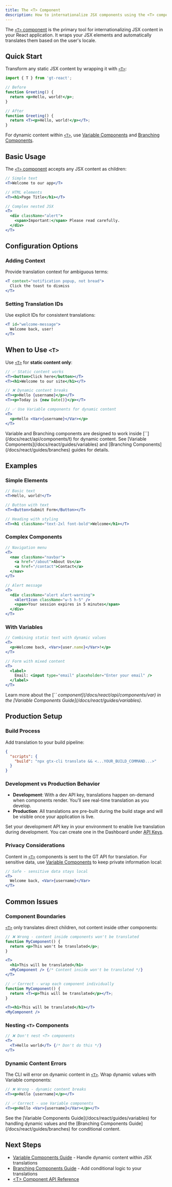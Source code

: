 ```yaml
---
title: The <T> Component
description: How to internationalize JSX components using the <T> component
---
```


The [`<T>` component](/docs/react/api/components/t) is the primary tool for internationalizing JSX content in your React application. It wraps your JSX elements and automatically translates them based on the user's locale.

## Quick Start

Transform any static JSX content by wrapping it with [`<T>`](/docs/react/api/components/t):

```jsx
import { T } from 'gt-react';

// Before
function Greeting() {
  return <p>Hello, world!</p>;
}

// After
function Greeting() {
  return <T><p>Hello, world!</p></T>;
}
```

For dynamic content within [`<T>`](/docs/react/api/components/t), use [Variable Components](/docs/react/guides/variables) and [Branching Components](/docs/react/guides/branches).

## Basic Usage

The [`<T>` component](/docs/react/api/components/t) accepts any JSX content as children:

```jsx
// Simple text
<T>Welcome to our app</T>

// HTML elements
<T><h1>Page Title</h1></T>

// Complex nested JSX
<T>
  <div className="alert">
    <span>Important:</span> Please read carefully.
  </div>
</T>
```

## Configuration Options

### Adding Context

Provide translation context for ambiguous terms:

```jsx
<T context="notification popup, not bread">
  Click the toast to dismiss
</T>
```

### Setting Translation IDs

Use explicit IDs for consistent translations:

```jsx
<T id="welcome-message">
  Welcome back, user!
</T>
```

## When to Use `<T>`

Use [`<T>`](/docs/react/api/components/t) for **static content only**:

```jsx
// ✅ Static content works
<T><button>Click here</button></T>
<T><h1>Welcome to our site</h1></T>

// ❌ Dynamic content breaks
<T><p>Hello {username}</p></T>
<T><p>Today is {new Date()}</p></T>

// ✅ Use Variable components for dynamic content
<T>
  <p>Hello <Var>{username}</Var></p>
</T>
```

<Callout>
  Variable and Branching components are designed to work inside [`<T>`](/docs/react/api/components/t) for dynamic content. See [Variable Components](/docs/react/guides/variables) and [Branching Components](/docs/react/guides/branches) guides for details.
</Callout>

## Examples

### Simple Elements
```jsx
// Basic text
<T>Hello, world!</T>

// Button with text
<T><Button>Submit Form</Button></T>

// Heading with styling
<T><h1 className="text-2xl font-bold">Welcome</h1></T>
```

### Complex Components
```jsx
// Navigation menu
<T>
  <nav className="navbar">
    <a href="/about">About Us</a>
    <a href="/contact">Contact</a>
  </nav>
</T>

// Alert message
<T>
  <div className="alert alert-warning">
    <AlertIcon className="w-5 h-5" />
    <span>Your session expires in 5 minutes</span>
  </div>
</T>
```

### With Variables
```jsx
// Combining static text with dynamic values
<T>
  <p>Welcome back, <Var>{user.name}</Var>!</p>
</T>

// Form with mixed content
<T>
  <label>
    Email: <input type="email" placeholder="Enter your email" />
  </label>
</T>
```

<Callout>
  Learn more about the [`<Var>` component](/docs/react/api/components/var) in the [Variable Components Guide](/docs/react/guides/variables).
</Callout>

## Production Setup

### Build Process
Add translation to your build pipeline:

```json title="package.json"
{
  "scripts": {
    "build": "npx gtx-cli translate && <...YOUR_BUILD_COMMAND...>"
  }
}
```

### Development vs Production Behavior
- **Development**: With a dev API key, translations happen on-demand when components render. You'll see real-time translation as you develop.
- **Production**: All translations are pre-built during the build stage and will be visible once your application is live.

Set your development API key in your environment to enable live translation during development. You can create one in the Dashboard under [API Keys](https://dash.generaltranslation.com/en-US/project/api-keys).

### Privacy Considerations
Content in [`<T>`](/docs/react/api/components/t) components is sent to the GT API for translation. For sensitive data, use [Variable Components](/docs/react/guides/variables#privacy) to keep private information local:

```jsx
// Safe - sensitive data stays local
<T>
  Welcome back, <Var>{username}</Var>
</T>
```

## Common Issues

### Component Boundaries
[`<T>`](/docs/react/api/components/t) only translates direct children, not content inside other components:

```jsx
// ❌ Wrong - content inside components won't be translated
function MyComponent() {
  return <p>This won't be translated</p>;
}

<T>
  <h1>This will be translated</h1>
  <MyComponent /> {/* Content inside won't be translated */}
</T>

// ✅ Correct - wrap each component individually
function MyComponent() {
  return <T><p>This will be translated</p></T>;
}

<T><h1>This will be translated</h1></T>
<MyComponent />
```

### Nesting `<T>` Components

```jsx
// ❌ Don't nest <T> components
<T>
  <T>Hello world</T> {/* Don't do this */}
</T>
```

### Dynamic Content Errors
The CLI will error on dynamic content in [`<T>`](/docs/react/api/components/t). Wrap dynamic values with Variable components:

```jsx
// ❌ Wrong - dynamic content breaks
<T><p>Hello {username}</p></T>

// ✅ Correct - use Variable components
<T><p>Hello <Var>{username}</Var></p></T>
```

<Callout>
  See the [Variable Components Guide](/docs/react/guides/variables) for handling dynamic values and the [Branching Components Guide](/docs/react/guides/branches) for conditional content.
</Callout>

## Next Steps

- [Variable Components Guide](/docs/react/guides/variables) - Handle dynamic content within JSX translations
- [Branching Components Guide](/docs/react/guides/branches) - Add conditional logic to your translations
- [\<T\> Component API Reference](/docs/react/api/components/t)